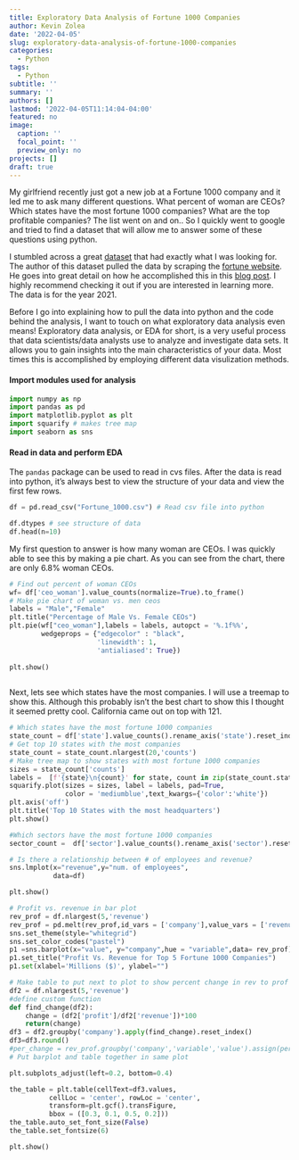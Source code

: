 ```yaml
---
title: Exploratory Data Analysis of Fortune 1000 Companies
author: Kevin Zolea
date: '2022-04-05'
slug: exploratory-data-analysis-of-fortune-1000-companies
categories:
  - Python
tags:
  - Python
subtitle: ''
summary: ''
authors: []
lastmod: '2022-04-05T11:14:04-04:00'
featured: no
image:
  caption: ''
  focal_point: ''
  preview_only: no
projects: []
draft: true 
---
```

My girlfriend recently just got a new job at a Fortune 1000 company and it led me to ask many different questions. What percent of woman are CEOs? Which states have the most fortune 1000 companies? What are the top profitable companies? The list went on and on.. So I quickly went to google and tried to find a dataset that will allow me to answer some of these questions using python.

I stumbled across a great [dataset](https://www.kaggle.com/datasets/winston56/fortune-500-data-2021){target="_blank"} that had exactly what I was looking for. The author of this dataset pulled the data by scraping the [fortune website](https://fortune.com/){target="_blank"}. He goes into great detail on how he accomplished this in this [blog post](https://www.kaggle.com/code/winston56/fortune-500-data-collection/notebook){target="_blank"}. I highly recommend checking it out if you are interested in learning more. The data is for the year 2021.

Before I go into explaining how to pull the data into python and the code behind the analysis, I want to touch on what exploratory data analysis even means! Exploratory data analysis, or EDA for short, is a very useful process that data scientists/data analysts use to analyze and investigate data sets. It allows you to gain insights into the main characteristics of your data. Most times this is accomplished by employing different data visulization methods.

#### Import modules used for analysis
```python
import numpy as np
import pandas as pd
import matplotlib.pyplot as plt
import squarify # makes tree map
import seaborn as sns

```


#### Read in data and perform EDA

 The ```pandas``` package can be used to read in cvs files. After the data is read into python, it's always best to view the structure of your data and view the first few rows.

```python
df = pd.read_csv("Fortune_1000.csv") # Read csv file into python

df.dtypes # see structure of data
df.head(n=10)
```


My first question to answer is how many woman are CEOs. I was quickly able to see this by making a pie chart. As you can see from the chart, there are only 6.8% woman CEOs. 

```python
# Find out percent of woman CEOs
wf= df['ceo_woman'].value_counts(normalize=True).to_frame()
# Make pie chart of woman vs. men ceos
labels = "Male","Female"
plt.title("Percentage of Male Vs. Female CEOs")
plt.pie(wf["ceo_woman"],labels = labels, autopct = '%.1f%%',
        wedgeprops = {"edgecolor" : "black",
                      'linewidth': 1,
                      'antialiased': True})
                      
plt.show()
                      
```                      

Next, lets see which states have the most companies. I will use a treemap to show this. Although this probably isn't the best chart to show this I thought it seemed pretty cool. California came out on top with 121.

```python

# Which states have the most fortune 1000 companies
state_count = df['state'].value_counts().rename_axis('state').reset_index(name = 'counts')
# Get top 10 states with the most companies
state_count = state_count.nlargest(20,'counts')
# Make tree map to show states with most fortune 1000 companies
sizes = state_count['counts']
labels =  [f'{state}\n{count}' for state, count in zip(state_count.state, state_count.counts)]
squarify.plot(sizes = sizes, label = labels, pad=True,
              color = 'mediumblue',text_kwargs={'color':'white'})
plt.axis('off')
plt.title('Top 10 States with the most headquarters')
plt.show() 
```


```python
#Which sectors have the most fortune 1000 companies
sector_count =  df['sector'].value_counts().rename_axis('sector').reset_index(name = 'counts')
```

```python
# Is there a relationship between # of employees and revenue?
sns.lmplot(x="revenue",y="num. of employees",
           data=df)

plt.show()
```           
           
```python
# Profit vs. revenue in bar plot
rev_prof = df.nlargest(5,'revenue')
rev_prof = pd.melt(rev_prof,id_vars = ['company'],value_vars = ['revenue','profit'])
sns.set_theme(style="whitegrid")
sns.set_color_codes("pastel")
p1 =sns.barplot(x="value", y="company",hue = "variable",data= rev_prof)
p1.set_title("Profit Vs. Revenue for Top 5 Fortune 1000 Companies")
p1.set(xlabel='Millions ($)', ylabel="")

# Make table to put next to plot to show percent change in rev to prof
df2 = df.nlargest(5,'revenue')
#define custom function
def find_change(df2):
    change = (df2['profit']/df2['revenue'])*100
    return(change)
df3 = df2.groupby('company').apply(find_change).reset_index()
df3=df3.round()
#per_change = rev_prof.groupby('company','variable','value').assign(percent_change = (''))
# Put barplot and table together in same plot

plt.subplots_adjust(left=0.2, bottom=0.4)

the_table = plt.table(cellText=df3.values,
          cellLoc = 'center', rowLoc = 'center',
          transform=plt.gcf().transFigure,
          bbox = ([0.3, 0.1, 0.5, 0.2]))
the_table.auto_set_font_size(False)
the_table.set_fontsize(6)

plt.show()
```






